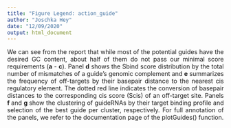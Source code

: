 ```yaml
---
title: "Figure Legend: action_guide"
author: "Joschka Hey"
date: "12/09/2020"
output: html_document
---
```


<style>
body {
text-align: justify;
}
</style>


We can see from the report that while most of the potential guides have the desired GC content, about half of them do not pass our minimal score requirements (**a** - **c**). Panel **d** shows the Sbind score distribution by the total number of mismatches of a guide’s genomic complement and **e** summarizes the frequency of off-targets by their basepair distance to the nearest cis regulatory element. The dotted red line indicates the conversion of basepair distances to the corresponding cis score (Scis) of an off-target site. Panels  **f ** and  **g ** show the clustering of guideRNAs by their target binding profile and selection of the best guide per cluster, respectively. For full annotation of the panels, we refer to the documentation page of the plotGuides() function.



